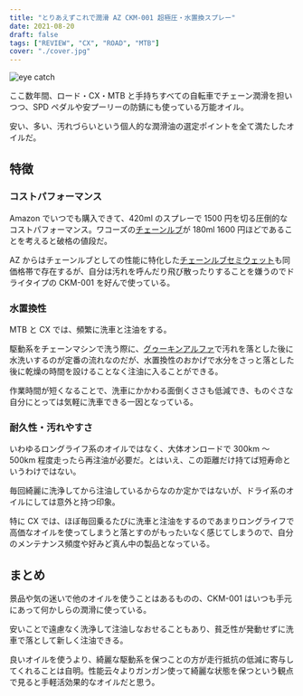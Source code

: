 ```yaml
---
title: "とりあえずこれで潤滑 AZ CKM-001 超極圧・水置換スプレー"
date: 2021-08-20
draft: false
tags: ["REVIEW", "CX", "ROAD", "MTB"]
cover: "./cover.jpg"
---
```


![eye catch](./cover.jpg)

ここ数年間、ロード・CX・MTB と手持ちすべての自転車でチェーン潤滑を担いつつ、SPD ペダルや安プーリーの防錆にも使っている万能オイル。

安い、多い、汚れづらいという個人的な潤滑油の選定ポイントを全て満たしたオイルだ。

## 特徴

### コストパフォーマンス

<Amzn asin="B00J2I58EO">

Amazon でいつでも購入できて、420ml のスプレーで 1500 円を切る圧倒的なコストパフォーマンス。ワコーズの[チェーンルブ](https://amzn.to/2XD2LyJ)が 180ml 1600 円ほどであることを考えると破格の値段だ。

AZ からはチェーンルブとしての性能に特化した[チェーンルブセミウェット](https://amzn.to/3sw5Mw4)も同価格帯で存在するが、自分は汚れを呼んだり飛び散ったりすることを嫌うのでドライタイプの CKM-001 を好んで使っている。

### 水置換性

MTB と CX では、頻繁に洗車と注油をする。

駆動系をチェーンマシンで洗う際に、[グゥーキンアルファ](https://amzn.to/2WaHImk)で汚れを落とした後に水洗いするのが定番の流れなのだが、水置換性のおかげで水分をさっと落とした後に乾燥の時間を設けることなく注油に入ることができる。

作業時間が短くなることで、洗車にかかわる面倒くささも低減でき、ものぐさな自分にとっては気軽に洗車できる一因となっている。

### 耐久性・汚れやすさ

いわゆるロングライフ系のオイルではなく、大体オンロードで 300km ～ 500km 程度走ったら再注油が必要だ。とはいえ、この距離だけ持てば短寿命というわけではない。

毎回綺麗に洗浄してから注油しているからなのか定かではないが、ドライ系のオイルにしては意外と持つ印象。

特に CX では、ほぼ毎回乗るたびに洗車と注油をするのであまりロングライフで高価なオイルを使ってしまうと落とすのがもったいなく感じてしまうので、自分のメンテナンス頻度や好みど真ん中の製品となっている。

## まとめ

景品や気の迷いで他のオイルを使うことはあるものの、CKM-001 はいつも手元にあって何かしらの潤滑に使っている。

安いことで遠慮なく洗浄して注油しなおせることもあり、貧乏性が発動せずに洗車で落として新しく注油できる。

良いオイルを使うより、綺麗な駆動系を保つことの方が走行抵抗の低減に寄与してくれることは自明。性能云々よりガンガン使って綺麗な状態を保つという観点で見ると手軽活効果的なオイルだと思う。
